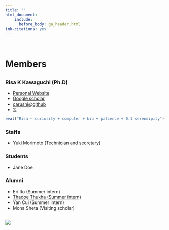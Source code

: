 ```yaml
---
title: ""
html_document:
    include:
      before_body: ga_header.html
ink-citations: yes
---
```



<br>

# Members {.row}
##  {.col-md-8}

### Risa K Kawaguchi (Ph.D)
- [Personal Website](https://sites.google.com/site/cawatchm/)
- [Google scholar](https://scholar.google.com/citations?user=BLtM6hoAAAAJh)
- [carushi@github](https://github.com/carushi)
- [𝕏](https://twitter.com/can_pyong)

```r
eval("Risa ~ curiosity + computer + bio + patience + 0.1 serendipity")
```

### Staffs

- Yuki Morimoto (Technician and secretary)

### Students

- Jane Doe

### Alumni
- Eri Ito (Summer intern)
- [Thadoe Thukha (Summer intern)](https://www.cira.kyoto-u.ac.jp/e/pressrelease/newsletter/231108-000001.html)
- Yan Cui (Summer intern)
- Mona Sheta (Visiting scholar)

## {.col-md-4 }

![](figures/members/kawaguchi.jpeg)